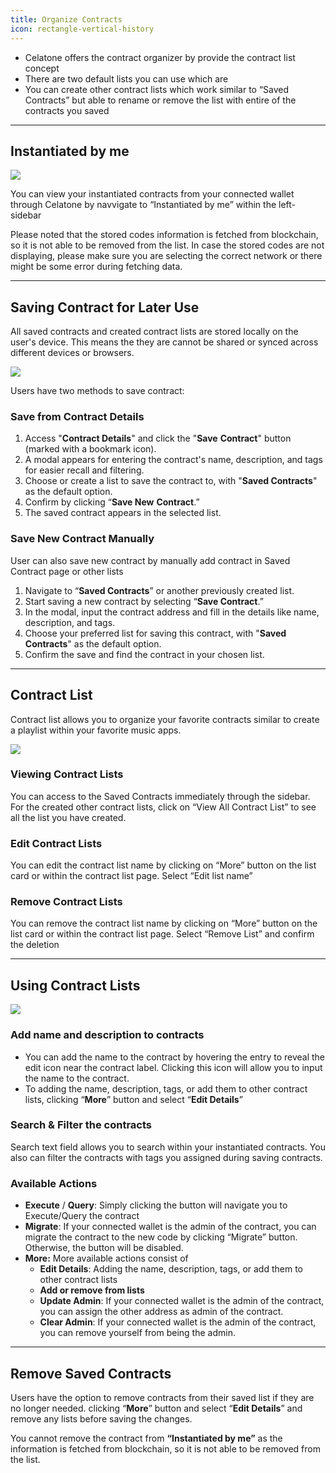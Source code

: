 ```yaml
---
title: Organize Contracts
icon: rectangle-vertical-history
---
```


- Celatone offers the contract organizer by provide the contract list concept
- There are two default lists you can use which are
- You can create other contract lists which work similar to “Saved Contracts” but able to rename or remove the list with entire of the contracts you saved

---

## Instantiated by me

<Frame>
    <img src="/images/user-docs/pages/instantiated-by-me.jpg" />
</Frame>

You can view your instantiated contracts from your connected wallet through Celatone by navvigate to “Instantiated by me” within the left-sidebar

<Note>
Please noted that the stored codes information is fetched from blockchain, so it is not able to be removed from the list.
</Note>
<Note>
In case the stored codes are not displaying, please make sure you are selecting the correct network or there might be some error during fetching data.
</Note>

---

## Saving Contract for Later Use

All saved contracts and created contract lists are stored locally on the user's device. This means the they are cannot be shared or synced across different devices or browsers.

<Frame>
    <img src="/images/user-docs/pages/saved-contract.jpg" />
</Frame>

Users have two methods to save contract:

### Save from Contract Details

1. Access "**Contract Details**" and click the "**Save** **Contract**" button (marked with a bookmark icon).
1. A modal appears for entering the contract's name, description, and tags for easier recall and filtering.
1. Choose or create a list to save the contract to, with "**Saved Contracts**" as the default option.
1. Confirm by clicking “**Save New** **Contract**.”
1. The saved contract appears in the selected list.

### Save New Contract Manually

User can also save new contract by manually add contract in Saved Contract page or other lists

1. Navigate to “**Saved Contracts**” or another previously created list.
1. Start saving a new contract by selecting “**Save Contract**.”
1. In the modal, input the contract address and fill in the details like name, description, and tags.
1. Choose your preferred list for saving this contract, with "**Saved Contracts**" as the default option.
1. Confirm the save and find the contract in your chosen list.

---

## Contract List

Contract list allows you to organize your favorite contracts similar to create a playlist within your favorite music apps.

<Frame>
    <img src="/images/user-docs/features/contract-list.jpg" />
</Frame>

### Viewing Contract Lists

You can access to the Saved Contracts immediately through the sidebar. For the created other contract lists, click on “View All Contract List” to see all the list you have created.

### Edit Contract Lists

You can edit the contract list name by clicking on “More” button on the list card or within the contract list page. Select “Edit list name”

### Remove Contract Lists

You can remove the contract list name by clicking on “More” button on the list card or within the contract list page. Select “Remove List” and confirm the deletion

--- 

## Using Contract Lists

<Frame>
    <img src="/images/user-docs/features/contract-list-detail.jpg" />
</Frame>

### Add name and description to contracts

- You can add the name to the contract by hovering the entry to reveal the edit icon near the contract label. Clicking this icon will allow you to input the name to the contract.
- To adding the name, description, tags, or add them to other contract lists, clicking “**More**” button and select “**Edit Details**”

### Search & Filter the contracts

Search text field allows you to search within your instantiated contracts. You also can filter the contracts with tags you assigned during saving contracts.

### Available Actions

- **Execute** / **Query**: Simply clicking the button will navigate you to Execute/Query the contract
- **Migrate**: If your connected wallet is the admin of the contract, you can migrate the contract to the new code by clicking “Migrate” button. Otherwise, the button will be disabled.
- **More:** More available actions consist of
    - **Edit Details**: Adding the name, description, tags, or add them to other contract lists
    - **Add or remove from lists**
    - **Update Admin**: If your connected wallet is the admin of the contract, you can assign the other address as admin of the contract.
    - **Clear Admin**: If your connected wallet is the admin of the contract, you can remove yourself from being the admin.

---

## Remove Saved Contracts

Users have the option to remove contracts from their saved list if they are no longer needed. clicking “**More**” button and select “**Edit Details**” and remove any lists before saving the changes.

You cannot remove the contract from **“Instantiated by me”** as the information is fetched from blockchain, so it is not able to be removed from the list.
